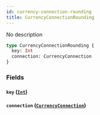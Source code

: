 ```yaml
---
id: currency-connection-rounding
title: CurrencyConnectionRounding
---
```


No description

```graphql
type CurrencyConnectionRounding {
  key: Int
  connection: CurrencyConnection
}
```

### Fields

#### `key` ([`Int`](/v1/scalars/int))

#### `connection` ([`CurrencyConnection`](/v1/objects/currency-connection))
